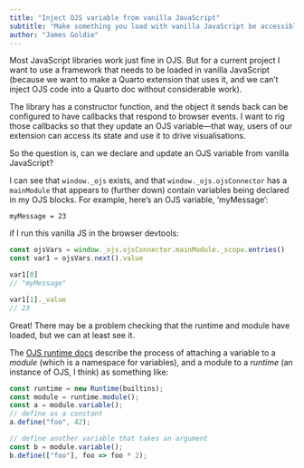 ```yaml
---
title: "Inject OJS variable from vanilla JavaScript"
subtitle: "Make something you load with vanilla JavaScript be accessible as an OJS variable"
author: "James Goldie"
---
```


Most JavaScript libraries work just fine in OJS. But for a current project I want to use a framework that needs to be loaded in vanilla JavaScript (because we want to make a Quarto extension that uses it, and we can't inject OJS code into a Quarto doc without considerable work).

The library has a constructor function, and the object it sends back can be configured to have callbacks that respond to browser events. I want to rig those callbacks so that they update an OJS variable—that way, users of our extension can access its state and use it to drive visualisations.

So the question is, can we declare and update an OJS variable from vanilla JavaScript?

I can see that `window._ojs` exists, and that `window._ojs.ojsConnector` has a `mainModule` that appears to (further down) contain variables being declared in my OJS blocks. For example, here's an OJS variable, 'myMessage':

```ojs
myMessage = 23
```

if I run this vanilla JS in the browser devtools:

```js
const ojsVars = window._ojs.ojsConnector.mainModule._scope.entries()
const var1 = ojsVars.next().value

var1[0]
// "myMessage" 

var1[1]._value
// 23
```

Great! There may be a problem checking that the runtime and module have loaded, but we can at least see it.

The [OJS runtime docs](https://github.com/observablehq/runtime/blob/v3.0.5/README.md) describe the process of attaching a variable to a _module_ (which is a namespace for variables), and a module to a _runtime_ (an instance of OJS, I think) as something like:

```js
const runtime = new Runtime(builtins);
const module = runtime.module();
const a = module.variable();
// define as a constant
a.define("foo", 42);

// define another variable that takes an argument
const b = module.variable();
b.define(["foo"], foo => foo * 2);
```